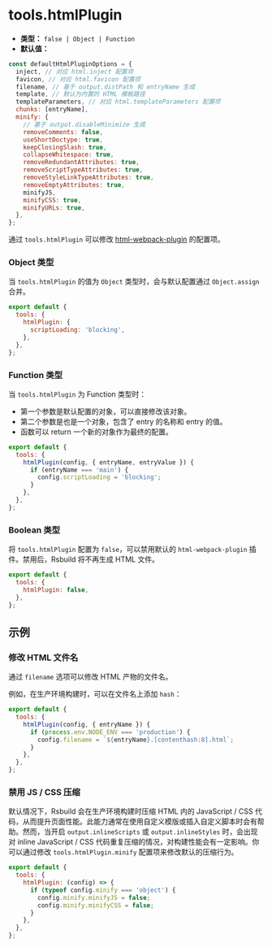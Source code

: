 # tools.htmlPlugin

- **类型：** `false | Object | Function`
- **默认值：**

```js
const defaultHtmlPluginOptions = {
  inject, // 对应 html.inject 配置项
  favicon, // 对应 html.favicon 配置项
  filename, // 基于 output.distPath 和 entryName 生成
  template, // 默认为内置的 HTML 模板路径
  templateParameters, // 对应 html.templateParameters 配置项
  chunks: [entryName],
  minify: {
    // 基于 output.disableMinimize 生成
    removeComments: false,
    useShortDoctype: true,
    keepClosingSlash: true,
    collapseWhitespace: true,
    removeRedundantAttributes: true,
    removeScriptTypeAttributes: true,
    removeStyleLinkTypeAttributes: true,
    removeEmptyAttributes: true,
    minifyJS,
    minifyCSS: true,
    minifyURLs: true,
  },
};
```

通过 `tools.htmlPlugin` 可以修改 [html-webpack-plugin](https://github.com/jantimon/html-webpack-plugin) 的配置项。

### Object 类型

当 `tools.htmlPlugin` 的值为 `Object` 类型时，会与默认配置通过 `Object.assign` 合并。

```js
export default {
  tools: {
    htmlPlugin: {
      scriptLoading: 'blocking',
    },
  },
};
```

### Function 类型

当 `tools.htmlPlugin` 为 Function 类型时：

- 第一个参数是默认配置的对象，可以直接修改该对象。
- 第二个参数是也是一个对象，包含了 entry 的名称和 entry 的值。
- 函数可以 return 一个新的对象作为最终的配置。

```js
export default {
  tools: {
    htmlPlugin(config, { entryName, entryValue }) {
      if (entryName === 'main') {
        config.scriptLoading = 'blocking';
      }
    },
  },
};
```

### Boolean 类型

将 `tools.htmlPlugin` 配置为 `false`，可以禁用默认的 `html-webpack-plugin` 插件。禁用后，Rsbuild 将不再生成 HTML 文件。

```js
export default {
  tools: {
    htmlPlugin: false,
  },
};
```

## 示例

### 修改 HTML 文件名

通过 `filename` 选项可以修改 HTML 产物的文件名。

例如，在生产环境构建时，可以在文件名上添加 `hash`：

```js
export default {
  tools: {
    htmlPlugin(config, { entryName }) {
      if (process.env.NODE_ENV === 'production') {
        config.filename = `${entryName}.[contenthash:8].html`;
      }
    },
  },
};
```

### 禁用 JS / CSS 压缩

默认情况下，Rsbuild 会在生产环境构建时压缩 HTML 内的 JavaScript / CSS 代码，从而提升页面性能。此能力通常在使用自定义模版或插入自定义脚本时会有帮助。然而，当开启 `output.inlineScripts` 或 `output.inlineStyles` 时，会出现对 inline JavaScript / CSS 代码重复压缩的情况，对构建性能会有一定影响。你可以通过修改 `tools.htmlPlugin.minify` 配置项来修改默认的压缩行为。

```js
export default {
  tools: {
    htmlPlugin: (config) => {
      if (typeof config.minify === 'object') {
        config.minify.minifyJS = false;
        config.minify.minifyCSS = false;
      }
    },
  },
};
```
